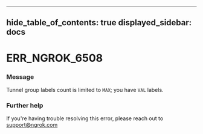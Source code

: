 

---
hide_table_of_contents: true
displayed_sidebar: docs
---


# ERR_NGROK_6508

### Message
Tunnel group labels count is limited to `MAX`; you have `VAL` labels.

<ErrorDetails />



### Further help
If you're having trouble resolving this error, please reach out to [support@ngrok.com](mailto:support@ngrok.com?subject=Help%20with%20ERR_NGROK_6508)

